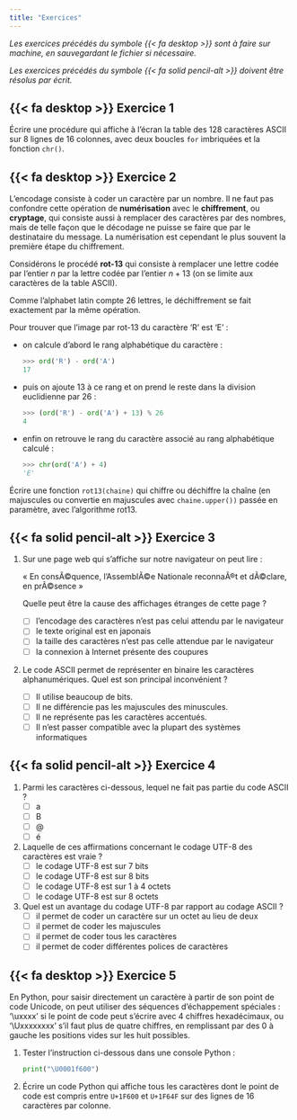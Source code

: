 ---
title: "Exercices"
---

_Les exercices précédés du symbole {{< fa desktop >}} sont à faire sur machine, en sauvegardant le fichier si nécessaire._

_Les exercices précédés du symbole {{< fa solid pencil-alt >}} doivent être résolus par écrit._

## {{< fa desktop >}} Exercice 1

Écrire une procédure qui affiche à l'écran la table des 128 caractères ASCII sur 8 lignes de 16 colonnes, avec deux boucles ``for`` imbriquées et la fonction ``chr()``.



## {{< fa desktop >}} Exercice 2

L'encodage consiste à coder un caractère par un nombre. Il ne faut pas confondre cette opération de **numérisation** avec le **chiffrement**, ou **cryptage**, qui consiste aussi à remplacer des caractères par des nombres, mais de telle façon que le décodage ne puisse se faire que par le destinataire du message. La numérisation est cependant le plus souvent la première étape du chiffrement.

Considérons le procédé **rot-13** qui consiste à remplacer une lettre codée par l'entier $n$ par la lettre codée par l'entier $n+13$ (on se limite aux caractères de la table ASCII).

Comme l'alphabet latin compte 26 lettres, le déchiffrement se fait exactement par la même opération.

Pour trouver que l'image par rot-13 du caractère 'R' est 'E' : 

* on calcule d'abord le rang alphabétique du caractère :

    ````python
    >>> ord('R') - ord('A')
    17
    ````
* puis on ajoute 13 à ce rang et on prend le reste dans la division euclidienne par 26 :

    ````python
    >>> (ord('R') - ord('A') + 13) % 26
    4
    ````
* enfin on retrouve le rang du caractère associé au rang alphabétique calculé :

    ````python
    >>> chr(ord('A') + 4)
    'E'
    ````

Écrire une fonction ``rot13(chaine)`` qui chiffre ou déchiffre la chaîne (en majuscules ou convertie en majuscules avec ``chaine.upper())`` passée en paramètre, avec l'algorithme rot13.



## {{< fa solid pencil-alt >}} Exercice 3

1. Sur une page web qui s'affiche sur notre navigateur on peut lire :

    « En consÃ©quence, l'AssemblÃ©e Nationale reconnaÃ®t et dÃ©clare, en prÃ©sence »

    Quelle peut être la cause des affichages étranges de cette page ?

    * [ ] l'encodage des caractères n'est pas celui attendu par le navigateur
    * [ ] le texte original est en japonais
    * [ ] la taille des caractères n'est pas celle attendue par le navigateur
    * [ ] la connexion à Internet présente des coupures

2. Le code ASCII permet de représenter en binaire les caractères alphanumériques. Quel est son principal inconvénient ?

    * [ ] Il utilise beaucoup de bits.
    * [ ] Il ne différencie pas les majuscules des minuscules.
    * [ ] Il ne représente pas les caractères accentués.
    * [ ] Il n'est passer compatible avec la plupart des systèmes informatiques



## {{< fa solid pencil-alt >}} Exercice 4

1. Parmi les caractères ci-dessous, lequel ne fait pas partie du code ASCII ?
    * [ ] a
    * [ ] B
    * [ ] @
    * [ ] é
2. Laquelle de ces affirmations concernant le codage UTF-8 des caractères est vraie ?
    * [ ] le codage UTF-8 est sur 7 bits
    * [ ] le codage UTF-8 est sur 8 bits
    * [ ] le codage UTF-8 est sur 1 à 4 octets
    * [ ] le codage UTF-8 est sur 8 octets
3. Quel est un avantage du codage UTF-8 par rapport au codage ASCII ?
    * [ ] il permet de coder un caractère sur un octet au lieu de deux
    * [ ] il permet de coder les majuscules
    * [ ] il permet de coder tous les caractères
    * [ ] il permet de coder différentes polices de caractères



## {{< fa desktop >}} Exercice 5

En Python, pour saisir directement un caractère à partir de son point de code Unicode, on peut utiliser des séquences d'échappement spéciales : '\\uxxxx' si le point de code peut s'écrire avec 4 chiffres hexadécimaux, ou '\\Uxxxxxxxx' s'il faut plus de quatre chiffres, en remplissant par des 0 à gauche les positions vides sur les huit possibles.

1. Tester l'instruction ci-dessous dans une console Python : 

    ````python
    print("\U0001f600")
    ````
2. Écrire un code Python qui affiche tous les caractères dont le point de code est compris entre ``U+1F600`` et ``U+1F64F`` sur des lignes de 16 caractères par colonne.
